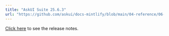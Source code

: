 ---
title: "AskUI Suite 25.6.3"
url: "https://github.com/askui/docs-mintlify/blob/main/04-reference/06-release-notes/01-askui-suite/askui-suite-25-6-3-release-notes.md"
---


[Click here](https://github.com/askui/docs-mintlify/blob/main/04-reference/06-release-notes/01-askui-suite/askui-suite-25-6-3-release-notes.md) to see the release notes.
